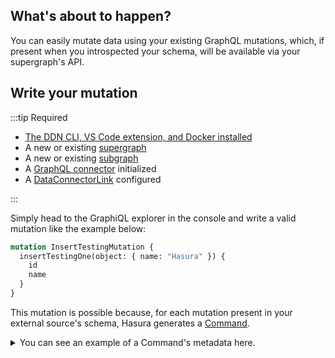 
## What's about to happen?

You can easily mutate data using your existing GraphQL mutations, which, if present when you introspected your schema,
will be available via your supergraph's API.

<Thumbnail src="/img/get-started/ERD/mutate-data.png" alt="Mutate data using your API" width="1000px" />

## Write your mutation

:::tip Required

- [The DDN CLI, VS Code extension, and Docker installed](/getting-started/build/00-prerequisites.mdx)
- A new or existing [supergraph](/getting-started/build/01-init-supergraph.mdx)
- A new or existing [subgraph](/getting-started/build/02-init-subgraph.mdx)
- A [GraphQL connector](/getting-started/build/03-connect-to-data/01-connect-a-source.mdx) initialized
- A [DataConnectorLink](/getting-started/build/03-connect-to-data/02-create-source-metadata.mdx) configured

:::

Simply head to the GraphiQL explorer in the console and write a valid mutation like the example below:

```graphql
mutation InsertTestingMutation {
  insertTestingOne(object: { name: "Hasura" }) {
    id
    name
  }
}
```

This mutation is possible because, for each mutation present in your external source's schema, Hasura generates a
[Command](/supergraph-modeling/commands.mdx).

<details>
  <summary>You can see an example of a Command's metadata here.</summary>

```yaml
---
kind: ObjectType
version: v1
definition:
  name: TestingInsertInput
  description: input type for inserting data into table "testing"
  fields:
    - name: id
      type: Int
    - name: name
      type: String
  graphql:
    typeName: TestingInsertInput
    inputTypeName: TestingInsertInputInput
  dataConnectorTypeMapping:
    - dataConnectorName: my_graphql
      dataConnectorObjectType: testing_insert_input

---
kind: TypePermissions
version: v1
definition:
  typeName: TestingInsertInput
  permissions:
    - role: admin
      output:
        allowedFields:
          - id
          - name

---
kind: ObjectType
version: v1
definition:
  name: TestingOnConflict
  description: on_conflict condition type for table "testing"
  fields:
    - name: constraint
      type: TestingConstraint!
    - name: updateColumns
      type: "[TestingUpdateColumn!]!"
    - name: where
      type: TestingBoolExp
  graphql:
    typeName: TestingOnConflict
    inputTypeName: TestingOnConflictInput
  dataConnectorTypeMapping:
    - dataConnectorName: my_graphql
      dataConnectorObjectType: testing_on_conflict
      fieldMapping:
        constraint:
          column:
            name: constraint
        updateColumns:
          column:
            name: update_columns
        where:
          column:
            name: where

---
kind: TypePermissions
version: v1
definition:
  typeName: TestingOnConflict
  permissions:
    - role: admin
      output:
        allowedFields:
          - constraint
          - updateColumns
          - where

---
kind: Command
version: v1
definition:
  name: InsertTesting
  outputType: TestingMutationResponse
  arguments:
    - name: objects
      type: "[TestingInsertInput!]!"
      description: the rows to be inserted
    - name: onConflict
      type: TestingOnConflict
      description: upsert condition
  source:
    dataConnectorName: my_graphql
    dataConnectorCommand:
      procedure: insert_testing
    argumentMapping:
      objects: objects
      onConflict: on_conflict
  graphql:
    rootFieldName: insertTesting
    rootFieldKind: Mutation
  description: 'insert data into the table: "testing"'

---
kind: CommandPermissions
version: v1
definition:
  commandName: InsertTesting
  permissions:
    - role: admin
      allowExecution: true
```

</details>
